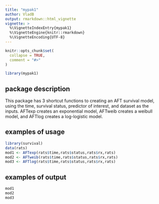 ```yaml
---
title: "mypak1"
author: VladB
output: rmarkdown::html_vignette
vignette: >
  %\VignetteIndexEntry{mypak1}
  %\VignetteEngine{knitr::rmarkdown}
  %\VignetteEncoding{UTF-8}
---
```


```r
knitr::opts_chunk$set(
  collapse = TRUE,
  comment = "#>"
)
```

```r
library(mypak1)
```
## package description
This package has 3 shortcut functions to creating an AFT survival model, using the time, survival status, predictor of interest, and dataset as the inputs. AFTexp creates an exponential model, AFTweib creates a weibull model, and AFTlog creates a log-logistic model.

## examples of usage

```r
library(survival)
data(rats)
mod1 <- AFTexp(rats$time,rats$status,rats$rx,rats)
mod2 <- AFTweib(rats$time,rats$status,rats$rx,rats)
mod3 <- AFTlog(rats$time,rats$status,rats$rx,rats)
```

## examples of output

```r
mod1
mod2
mod3
```
